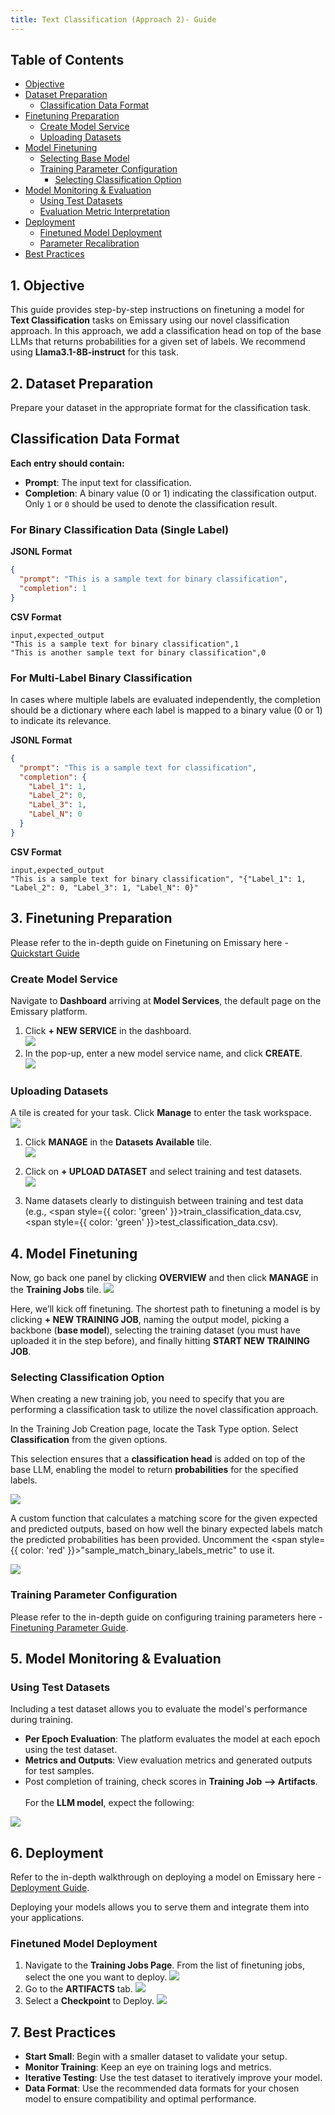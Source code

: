 ```yaml
---
title: Text Classification (Approach 2)- Guide
---
```


## Table of Contents
- [Objective](#objective)
- [Dataset Preparation](#dataset-preparation)
  - [Classification Data Format](#classification-data-format)
- [Finetuning Preparation](#finetuning-preparation)
  - [Create Model Service](#create-model-service)
  - [Uploading Datasets](#uploading-datasets)
- [Model Finetuning](#model-finetuning)
  - [Selecting Base Model](#selecting-base-model)
  - [Training Parameter Configuration](#training-parameter-configuration)
    - [Selecting Classification Option](#selecting-classification-option)
- [Model Monitoring & Evaluation](#model-monitoring--evaluation)
  - [Using Test Datasets](#using-test-datasets)
  - [Evaluation Metric Interpretation](#evaluation-metric-interpretation)
- [Deployment](#deployment)
  - [Finetuned Model Deployment](#finetuned-model-deployment)
  - [Parameter Recalibration](#parameter-recalibration)
- [Best Practices](#best-practices)

## 1. Objective

This guide provides step-by-step instructions on finetuning a model for **Text Classification** tasks on Emissary using our novel classification approach. In this approach, we add a classification head on top of the base LLMs that returns probabilities for a given set of labels. We recommend using **Llama3.1-8B-instruct** for this task.

## 2. Dataset Preparation

Prepare your dataset in the appropriate format for the classification task.

## Classification Data Format

**Each entry should contain:**

- **Prompt**: The input text for classification.
- **Completion**: A binary value (0 or 1) indicating the classification output. Only `1` or `0` should be used to denote the classification result.


### For Binary Classification Data (Single Label)

**JSONL Format**

```json
{
  "prompt": "This is a sample text for binary classification",
  "completion": 1
}
```

**CSV Format**
```csv
input,expected_output
"This is a sample text for binary classification",1
"This is another sample text for binary classification",0
```

### For Multi-Label Binary Classification
In cases where multiple labels are evaluated independently, the completion should be a dictionary where each label is mapped to a binary value (0 or 1) to indicate its relevance.

**JSONL Format**

```json
{
  "prompt": "This is a sample text for classification",
  "completion": {
    "Label_1": 1,
    "Label_2": 0,
    "Label_3": 1,
    "Label_N": 0
  }
}

```

**CSV Format**
```csv
input,expected_output
"This is a sample text for binary classification", "{"Label_1": 1, "Label_2": 0, "Label_3": 1, "Label_N": 0}"
```

## 3. Finetuning Preparation

Please refer to the in-depth guide on Finetuning on Emissary here - [Quickstart Guide](../finetuning/quickstart)

### Create Model Service
Navigate to **Dashboard** arriving at **Model Services**, the default page on the Emissary platform.

1. Click **+ NEW SERVICE** in the dashboard.  
   <Card>
        <img src="/images/guides/project_create1.png" />
    </Card> 
2. In the pop-up, enter a new model service name, and click **CREATE**.  
   <Card>
        <img src="/images/guides/project_create2.png" />
    </Card> 

### Uploading Datasets

A tile is created for your task. Click **Manage** to enter the task workspace.  
    <Card>
        <img src="/images/guides/project_manage1.png" />
    </Card>

1. Click **MANAGE** in the **Datasets Available** tile.  
    <Card>
        <img src="/images/guides/project_manage2.png" />
    </Card>
2. Click on **+ UPLOAD DATASET** and select training and test datasets.  
   <Card>
        <img src="/images/guides/dataset1.png" />
    </Card>

3. Name datasets clearly to distinguish between training and test data (e.g., <span style={{ color: 'green' }}>train_classification_data.csv</span>, <span style={{ color: 'green' }}>test_classification_data.csv</span>).

## 4. Model Finetuning
Now, go back one panel by clicking **OVERVIEW** and then click **MANAGE** in the **Training Jobs** tile.
<Card> <img src="/images/guides/project_manage3.png" /> </Card>

Here, we’ll kick off finetuning. The shortest path to finetuning a model is by clicking **+ NEW TRAINING JOB**, naming the output model, picking a backbone (**base model**), selecting the training dataset (you must have uploaded it in the step before), and finally hitting **START NEW TRAINING JOB**.

### Selecting Classification Option
When creating a new training job, you need to specify that you are performing a classification task to utilize the novel classification approach.

In the Training Job Creation page, locate the Task Type option.
Select **Classification** from the given options.

This selection ensures that a **classification head** is added on top of the base LLM, enabling the model to return **probabilities** for the specified labels.

<Card> <img src="/images/guides/NewTrainingJob.png" /> </Card>

A custom function that calculates a matching score for the given expected and predicted outputs, based on how well the binary expected labels match the predicted probabilities has been provided.
Uncomment the <span style={{ color: 'red' }}>"sample_match_binary_labels_metric"</span> to use it.

<Card> <img src="/images/guides/classification_metric.png" /> </Card>
### Training Parameter Configuration
Please refer to the in-depth guide on configuring training parameters here - [Finetuning Parameter Guide](../finetuning/parameters).


## 5. Model Monitoring & Evaluation

### Using Test Datasets

Including a test dataset allows you to evaluate the model's performance during training.

- **Per Epoch Evaluation**: The platform evaluates the model at each epoch using the test dataset.
- **Metrics and Outputs**: View evaluation metrics and generated outputs for test samples.
- Post completion of training, check scores in **Training Job --> Artifacts**.
    <br></br>For the **LLM model**, expect the following:  

<Card> <img src="/images/guides/evaluate_classification.png" /> </Card>

## 6. Deployment
Refer to the in-depth walkthrough on deploying a model on Emissary here - [Deployment Guide](../finetuning/deployments).

Deploying your models allows you to serve them and integrate them into your applications.

### Finetuned Model Deployment
1. Navigate to the **Training Jobs Page**. From the list of finetuning jobs, select the one you want to deploy.
<Card> <img src="/images/guides/deployment_fine_tuned.png" /> </Card>
2. Go to the **ARTIFACTS** tab.
<Card> <img src="/images/guides/artifacts1.png" /> </Card>
3. Select a **Checkpoint** to Deploy.
<Card> <img src="/images/guides/checkpoint_evaluate.png" /> </Card>

## 7. Best Practices
- **Start Small**: Begin with a smaller dataset to validate your setup.
- **Monitor Training**: Keep an eye on training logs and metrics.
- **Iterative Testing**: Use the test dataset to iteratively improve your model.
- **Data Format**: Use the recommended data formats for your chosen model to ensure compatibility and optimal performance.
